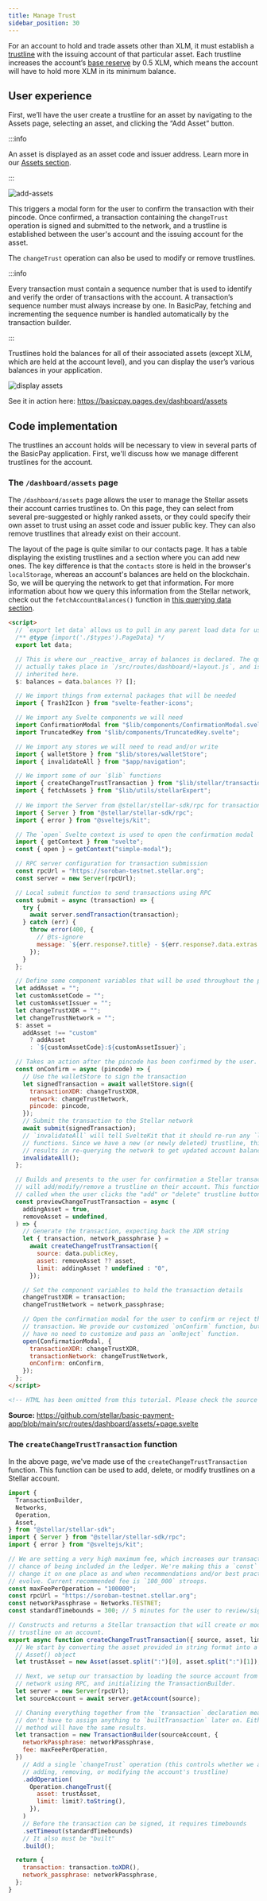 ```yaml
---
title: Manage Trust
sidebar_position: 30
---
```


For an account to hold and trade assets other than XLM, it must establish a [trustline](../../../learn/fundamentals/stellar-data-structures/accounts.mdx#trustlines) with the issuing account of that particular asset. Each trustline increases the account’s [base reserve](../../../learn/fundamentals/stellar-data-structures/accounts.mdx#base-reserves-and-subentries) by 0.5 XLM, which means the account will have to hold more XLM in its minimum balance.

## User experience

First, we’ll have the user create a trustline for an asset by navigating to the Assets page, selecting an asset, and clicking the “Add Asset” button.

:::info

An asset is displayed as an asset code and issuer address. Learn more in our [Assets section](../../../learn/fundamentals/stellar-data-structures/assets.mdx).

:::

![add-assets](/assets/basic-pay/add-assets.png)

This triggers a modal form for the user to confirm the transaction with their pincode. Once confirmed, a transaction containing the `changeTrust` operation is signed and submitted to the network, and a trustline is established between the user's account and the issuing account for the asset.

The `changeTrust` operation can also be used to modify or remove trustlines.

:::info

Every transaction must contain a sequence number that is used to identify and verify the order of transactions with the account. A transaction’s sequence number must always increase by one. In BasicPay, fetching and incrementing the sequence number is handled automatically by the transaction builder.

:::

Trustlines hold the balances for all of their associated assets (except XLM, which are held at the account level), and you can display the user’s various balances in your application.

![display assets](/assets/basic-pay/display-assets.png)

See it in action here: https://basicpay.pages.dev/dashboard/assets

## Code implementation

The trustlines an account holds will be necessary to view in several parts of the BasicPay application. First, we'll discuss how we manage different trustlines for the account.

### The `/dashboard/assets` page

The `/dashboard/assets` page allows the user to manage the Stellar assets their account carries trustlines to. On this page, they can select from several pre-suggested or highly ranked assets, or they could specify their own asset to trust using an asset code and issuer public key. They can also remove trustlines that already exist on their account.

The layout of the page is quite similar to our contacts page. It has a table displaying the existing trustlines and a section where you can add new ones. The key difference is that the `contacts` store is held in the browser's `localStorage`, whereas an account's balances are held on the blockchain. So, we will be querying the network to get that information. For more information about how we query this information from the Stellar network, check out the `fetchAccountBalances()` function in [this querying data section].

```html title="/src/routes/dashboard/assets/+page.svelte"
<script>
  // `export let data` allows us to pull in any parent load data for use here.
  /** @type {import('./$types').PageData} */
  export let data;

  // This is where our _reactive_ array of balances is declared. The query
  // actually takes place in `/src/routes/dashboard/+layout.js`, and is
  // inherited here.
  $: balances = data.balances ?? [];

  // We import things from external packages that will be needed
  import { Trash2Icon } from "svelte-feather-icons";

  // We import any Svelte components we will need
  import ConfirmationModal from "$lib/components/ConfirmationModal.svelte";
  import TruncatedKey from "$lib/components/TruncatedKey.svelte";

  // We import any stores we will need to read and/or write
  import { walletStore } from "$lib/stores/walletStore";
  import { invalidateAll } from "$app/navigation";

  // We import some of our `$lib` functions
  import { createChangeTrustTransaction } from "$lib/stellar/transactions";
  import { fetchAssets } from "$lib/utils/stellarExpert";
  
  // We import the Server from @stellar/stellar-sdk/rpc for transaction submission
  import { Server } from "@stellar/stellar-sdk/rpc";
  import { error } from "@sveltejs/kit";

  // The `open` Svelte context is used to open the confirmation modal
  import { getContext } from "svelte";
  const { open } = getContext("simple-modal");

  // RPC server configuration for transaction submission
  const rpcUrl = "https://soroban-testnet.stellar.org";
  const server = new Server(rpcUrl);

  // Local submit function to send transactions using RPC
  const submit = async (transaction) => {
    try {
      await server.sendTransaction(transaction);
    } catch (err) {
      throw error(400, {
        // @ts-ignore
        message: `${err.response?.title} - ${err.response?.data.extras.result_codes}`,
      });
    }
  };

  // Define some component variables that will be used throughout the page
  let addAsset = "";
  let customAssetCode = "";
  let customAssetIssuer = "";
  let changeTrustXDR = "";
  let changeTrustNetwork = "";
  $: asset =
    addAsset !== "custom"
      ? addAsset
      : `${customAssetCode}:${customAssetIssuer}`;

  // Takes an action after the pincode has been confirmed by the user.
  const onConfirm = async (pincode) => {
    // Use the walletStore to sign the transaction
    let signedTransaction = await walletStore.sign({
      transactionXDR: changeTrustXDR,
      network: changeTrustNetwork,
      pincode: pincode,
    });
    // Submit the transaction to the Stellar network
    await submit(signedTransaction);
    // `invalidateAll` will tell SvelteKit that it should re-run any `load`
    // functions. Since we have a new (or newly deleted) trustline, this
    // results in re-querying the network to get updated account balances.
    invalidateAll();
  };

  // Builds and presents to the user for confirmation a Stellar transaction that
  // will add/modify/remove a trustline on their account. This function is
  // called when the user clicks the "add" or "delete" trustline buttons.
  const previewChangeTrustTransaction = async (
    addingAsset = true,
    removeAsset = undefined,
  ) => {
    // Generate the transaction, expecting back the XDR string
    let { transaction, network_passphrase } =
      await createChangeTrustTransaction({
        source: data.publicKey,
        asset: removeAsset ?? asset,
        limit: addingAsset ? undefined : "0",
      });

    // Set the component variables to hold the transaction details
    changeTrustXDR = transaction;
    changeTrustNetwork = network_passphrase;

    // Open the confirmation modal for the user to confirm or reject the
    // transaction. We provide our customized `onConfirm` function, but we
    // have no need to customize and pass an `onReject` function.
    open(ConfirmationModal, {
      transactionXDR: changeTrustXDR,
      transactionNetwork: changeTrustNetwork,
      onConfirm: onConfirm,
    });
  };
</script>

<!-- HTML has been omitted from this tutorial. Please check the source file -->
```

**Source:** https://github.com/stellar/basic-payment-app/blob/main/src/routes/dashboard/assets/+page.svelte

### The `createChangeTrustTransaction` function

In the above page, we've made use of the `createChangeTrustTransaction` function. This function can be used to add, delete, or modify trustlines on a Stellar account.

```js title="/src/lib/stellar/transactions.js"
import {
  TransactionBuilder,
  Networks,
  Operation,
  Asset,
} from "@stellar/stellar-sdk";
import { Server } from "@stellar/stellar-sdk/rpc";
import { error } from "@sveltejs/kit";

// We are setting a very high maximum fee, which increases our transaction's
// chance of being included in the ledger. We're making this a `const` so we can
// change it on one place as and when recommendations and/or best practices
// evolve. Current recommended fee is `100_000` stroops.
const maxFeePerOperation = "100000";
const rpcUrl = "https://soroban-testnet.stellar.org";
const networkPassphrase = Networks.TESTNET;
const standardTimebounds = 300; // 5 minutes for the user to review/sign/submit

// Constructs and returns a Stellar transaction that will create or modify a
// trustline on an account.
export async function createChangeTrustTransaction({ source, asset, limit }) {
  // We start by converting the asset provided in string format into a Stellar
  // Asset() object
  let trustAsset = new Asset(asset.split(":")[0], asset.split(":")[1]);

  // Next, we setup our transaction by loading the source account from the
  // network using RPC, and initializing the TransactionBuilder.
  let server = new Server(rpcUrl);
  let sourceAccount = await server.getAccount(source);

  // Chaning everything together from the `transaction` declaration means we
  // don't have to assign anything to `builtTransaction` later on. Either
  // method will have the same results.
  let transaction = new TransactionBuilder(sourceAccount, {
    networkPassphrase: networkPassphrase,
    fee: maxFeePerOperation,
  })
    // Add a single `changeTrust` operation (this controls whether we are
    // adding, removing, or modifying the account's trustline)
    .addOperation(
      Operation.changeTrust({
        asset: trustAsset,
        limit: limit?.toString(),
      }),
    )
    // Before the transaction can be signed, it requires timebounds
    .setTimeout(standardTimebounds)
    // It also must be "built"
    .build();

  return {
    transaction: transaction.toXDR(),
    network_passphrase: networkPassphrase,
  };
}
```

[this querying data section]: ./querying-data.mdx#fetchaccountbalances
